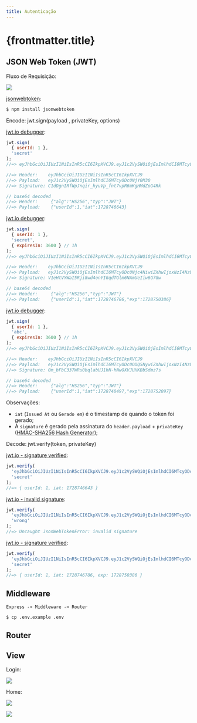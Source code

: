```yaml
---
title: Autenticação
---
```



# {frontmatter.title}

<CodeTree src="/codes/expressjs/invest-app-auth" githubUrl={true} devContainerUrl={true} />

## JSON Web Token (JWT)

Fluxo de Requisição:

![](/lp2/imgs/expressjs/auth/jwt-request.png)

[jsonwebtoken](https://www.npmjs.com/package/jsonwebtoken):

```bash
$ npm install jsonwebtoken
```

Encode: jwt.sign(payload , privateKey, options)

[jwt.io debugger](https://jwt.io/#debugger-io?token=eyJhbGciOiJIUzI1NiIsInR5cCI6IkpXVCJ9.eyJ1c2VySWQiOjEsImlhdCI6MTcyODc0NjY0M30.C1dDgnIRfWpJnqir_hyuVp_fnt7vpR6mKgHMdZoG4Rk):

```js
jwt.sign(
  { userId: 1 },
  'secret'
);
//=> eyJhbGciOiJIUzI1NiIsInR5cCI6IkpXVCJ9.eyJ1c2VySWQiOjEsImlhdCI6MTcyODc0NjY0M30.C1dDgnIRfWpJnqir_hyuVp_fnt7vpR6mKgHMdZoG4Rk

//=> Header:    eyJhbGciOiJIUzI1NiIsInR5cCI6IkpXVCJ9
//=> Payload:   eyJ1c2VySWQiOjEsImlhdCI6MTcyODc0NjY0M30
//=> Signature: C1dDgnIRfWpJnqir_hyuVp_fnt7vpR6mKgHMdZoG4Rk

// base64 decoded
//=> Header:     {"alg":"HS256","typ":"JWT"}
//=> Payload:    {"userId":1,"iat":1728746643}
```

[jwt.io debugger](https://jwt.io/#debugger-io?token=eyJhbGciOiJIUzI1NiIsInR5cCI6IkpXVCJ9.eyJ1c2VySWQiOjEsImlhdCI6MTcyODc0Njc4NiwiZXhwIjoxNzI4NzUwMzg2fQ.V1eHtVYWaI5Rji8wd4onYIGqdTGlm6NAmUeIiw6G7Gw):

```js
jwt.sign(
  { userId: 1 },
  'secret',
  { expiresIn: 3600 } // 1h
);
//=> eyJhbGciOiJIUzI1NiIsInR5cCI6IkpXVCJ9.eyJ1c2VySWQiOjEsImlhdCI6MTcyODc0Njc4NiwiZXhwIjoxNzI4NzUwMzg2fQ.V1eHtVYWaI5Rji8wd4onYIGqdTGlm6NAmUeIiw6G7Gw

//=> Header:    eyJhbGciOiJIUzI1NiIsInR5cCI6IkpXVCJ9
//=> Payload:   eyJ1c2VySWQiOjEsImlhdCI6MTcyODc0Njc4NiwiZXhwIjoxNzI4NzUwMzg2fQ
//=> Signature: V1eHtVYWaI5Rji8wd4onYIGqdTGlm6NAmUeIiw6G7Gw

// base64 decoded
//=> Header:     {"alg":"HS256","typ":"JWT"}
//=> Payload:    {"userId":1,"iat":1728746786,"exp":1728750386}
```

[jwt.io debugger](https://jwt.io/#debugger-io?token=eyJhbGciOiJIUzI1NiIsInR5cCI6IkpXVCJ9.eyJ1c2VySWQiOjEsImlhdCI6MTcyODc0ODQ5NywiZXhwIjoxNzI4NzUyMDk3fQ.0m_bFbC337WRu0bqlabUJ1hN-hNwOXVJUHKBbSdmz7s):

```js
jwt.sign(
  { userId: 1 },
  'abc',
  { expiresIn: 3600 } // 1h
);
//=> eyJhbGciOiJIUzI1NiIsInR5cCI6IkpXVCJ9.eyJ1c2VySWQiOjEsImlhdCI6MTcyODc0ODQ5NywiZXhwIjoxNzI4NzUyMDk3fQ.0m_bFbC337WRu0bqlabUJ1hN-hNwOXVJUHKBbSdmz7s

//=> Header:    eyJhbGciOiJIUzI1NiIsInR5cCI6IkpXVCJ9
//=> Payload:   eyJ1c2VySWQiOjEsImlhdCI6MTcyODc0ODQ5NywiZXhwIjoxNzI4NzUyMDk3fQ
//=> Signature: 0m_bFbC337WRu0bqlabUJ1hN-hNwOXVJUHKBbSdmz7s

// base64 decoded
//=> Header:     {"alg":"HS256","typ":"JWT"}
//=> Payload:    {"userId":1,"iat":1728748497,"exp":1728752097}
```

Observações:

- `iat` (`Issued At` ou `Gerado em`) é o timestamp de quando o token foi gerado;
- A `signature` é gerado pela assinatura do `header.payload` + `privateKey` ([HMAC-SHA256 Hash Generator](https://www.devglan.com/online-tools/hmac-sha256-online));

Decode: jwt.verify(token, privateKey)

[jwt.io - signature verified](https://jwt.io/#debugger-io?token=eyJhbGciOiJIUzI1NiIsInR5cCI6IkpXVCJ9.eyJ1c2VySWQiOjEsImlhdCI6MTcyODc0NjY0M30.C1dDgnIRfWpJnqir_hyuVp_fnt7vpR6mKgHMdZoG4Rk):

```js
jwt.verify(
  'eyJhbGciOiJIUzI1NiIsInR5cCI6IkpXVCJ9.eyJ1c2VySWQiOjEsImlhdCI6MTcyODc0NjY0M30.C1dDgnIRfWpJnqir_hyuVp_fnt7vpR6mKgHMdZoG4Rk',
  'secret'
);
//=> { userId: 1, iat: 1728746643 }
```

[jwt.io - invalid signature](https://jwt.io/#debugger-io?token=eyJhbGciOiJIUzI1NiIsInR5cCI6IkpXVCJ9.eyJ1c2VySWQiOjEsImlhdCI6MTcyODc0NjY0M30.C1dDgnIRfWpJnqir_hyuVp_fnt7vpR6mKgHMdZoG4Rk):

```js
jwt.verify(
  'eyJhbGciOiJIUzI1NiIsInR5cCI6IkpXVCJ9.eyJ1c2VySWQiOjEsImlhdCI6MTcyODc0NjY0M30.C1dDgnIRfWpJnqir_hyuVp_fnt7vpR6mKgHMdZoG4Rk',
  'wrong'
);
//=> Uncaught JsonWebTokenError: invalid signature
```

[jwt.io - signature verified](https://jwt.io/#debugger-io?token=eyJhbGciOiJIUzI1NiIsInR5cCI6IkpXVCJ9.eyJ1c2VySWQiOjEsImlhdCI6MTcyODc0Njc4NiwiZXhwIjoxNzI4NzUwMzg2fQ.V1eHtVYWaI5Rji8wd4onYIGqdTGlm6NAmUeIiw6G7Gw):

```js
jwt.verify(
  'eyJhbGciOiJIUzI1NiIsInR5cCI6IkpXVCJ9.eyJ1c2VySWQiOjEsImlhdCI6MTcyODc0Njc4NiwiZXhwIjoxNzI4NzUwMzg2fQ.V1eHtVYWaI5Rji8wd4onYIGqdTGlm6NAmUeIiw6G7Gw',
  'secret'
);
//=> { userId: 1, iat: 1728746786, exp: 1728750386 }
```

## Middleware

```text
Express -> Middleware -> Router
```

<CodePreview src="/codes/expressjs/invest-app-auth/src/middleware/auth.js" highlightLines="9" />

<CodePreview src="/codes/expressjs/invest-app-auth/.env.example" highlightLines="10" />

```bash
$ cp .env.example .env
```

## Router

<CodePreview src="/codes/expressjs/invest-app-auth/src/routes.js" highlightLines="2-3,5,20,44,64,78,105,119,137,153-165,167-189" />

<CodePreview src="/codes/expressjs/invest-app-auth/requests.http" highlightLines="28-37,43-46,51,57,63,71,86,91,96,103,118" />

## View

Login:

![](/lp2/imgs/expressjs/auth/signin.png)

<CodePreview src="/codes/expressjs/invest-app-auth/public/signup.html" />

<CodePreview src="/codes/expressjs/invest-app-auth/public/js/signup.js" />

<CodePreview src="/codes/expressjs/invest-app-auth/public/js/services/api.js" highlightLines="5,30,49,71" />

<CodePreview src="/codes/expressjs/invest-app-auth/public/js/lib/auth.js" highlightLines="1,9,13,19" />

Home:

![](/lp2/imgs/expressjs/auth/home-profile.png)

![](/lp2/imgs/expressjs/auth/home-form.png)

<CodePreview src="/codes/expressjs/invest-app-auth/public/home.html" />

<CodePreview src="/codes/expressjs/invest-app-auth/public/js/home.js" highlightLines="240,242" />
